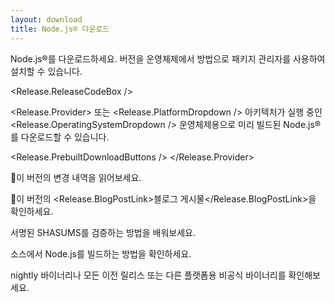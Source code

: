 ```yaml
---
layout: download
title: Node.js® 다운로드
---
```


<section>
Node.js®를 다운로드하세요. <Release.VersionDropdown /> 버전을 <Release.OperatingSystemDropdown /> 운영체제에서 <Release.InstallationMethodDropdown /> 방법으로 <Release.PackageManagerDropdown /> 패키지 관리자를 사용하여 설치할 수 있습니다.

<Release.ReleaseCodeBox />

<Release.Provider>
  또는 <Release.PlatformDropdown /> 아키텍처가 실행 중인 <Release.OperatingSystemDropdown /> 운영체제용으로 미리 빌드된 Node.js®를 다운로드할 수 있습니다.

  <Release.PrebuiltDownloadButtons />
</Release.Provider>
</section>

<section>
이 버전의 <Release.ChangelogLink>변경 내역</Release.ChangelogLink>을 읽어보세요.

이 버전의 <Release.BlogPostLink>블로그 게시물</Release.BlogPostLink>을 확인하세요.

서명된 SHASUMS를 <LinkWithArrow href="https://github.com/nodejs/node#verifying-binaries">검증</LinkWithArrow>하는 방법을 배워보세요.

소스에서 <LinkWithArrow href="https://github.com/nodejs/node/blob/main/BUILDING.md#building-nodejs-on-supported-platforms">Node.js를 빌드</LinkWithArrow>하는 방법을 확인하세요.

<LinkWithArrow href="https://nodejs.org/download/nightly/">nightly</LinkWithArrow> 바이너리나 모든 <Link href="/about/previous-releases#looking-for-latest-release-of-a-version-branch">이전 릴리스</Link> 또는 다른 플랫폼용 <LinkWithArrow href="https://unofficial-builds.nodejs.org/download/">비공식</LinkWithArrow> 바이너리를 확인해보세요.
</section>
